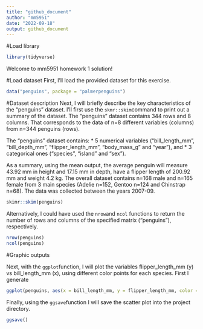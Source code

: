 ```yaml
---
title: "github_document"
author: "mm5951"
date: "2022-09-18"
output: github_document
---
```

#Load library
```r
library(tidyverse)
```

Welcome to mm5951 homework 1 solution!

#Load dataset
First, I'll load the provided dataset for this exercise.

```r
data("penguins", package = "palmerpenguins")
```

#Dataset description
Next, I will briefly describe the key characteristics of the "penguins" dataset. I'll first use the `skmr::skim`command to print out a summary of the dataset. The "penguins" dataset contains 344 rows and 8 columns. That corresponds to the data of n=8 different variables (columns) from n=344 penguins (rows).

The "penguins" dataset contains:
* 5 numerical variables ("bill_length_mm", "bill_depth_mm", "flipper_length_mm", "body_mass_g" and "year"), and 
* 3 categorical ones ("species", "island" and "sex"). 

As a summary, using the mean output, the average penguin will measure 43.92 mm in height and 17.15 mm in depth, have a flipper length of 200.92 mm and weight 4.2 kg. The overall dataset contains n=168 male and n=165 female from 3 main species (Adelie n=152, Gentoo n=124 and Chinstrap n=68). The data was collected between the years 2007-09.

```r
skimr::skim(penguins)
```

Alternatively, I could have used the `nrow`and `ncol` functions to return the number of rows and columns of the specified matrix ("penguins"), respectively.

```r
nrow(penguins)
ncol(penguins)
```

#Graphic outputs

Next, with the `ggplot`function, I will plot the variables flipper_length_mm (y) vs bill_length_mm (x), using different color points for each species. First I generate 

```r
ggplot(penguins, aes(x = bill_length_mm, y = flipper_length_mm, color = species)) + geom_point()
```

Finally, using the `ggsave`function I will save the scatter plot into the project directory.

```r
ggsave()
```

